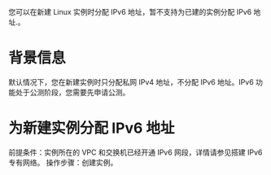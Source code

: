 您可以在新建 Linux 实例时分配 IPv6 地址，暂不支持为已建的实例分配 IPv6 地址.。

# 背景信息
默认情况下，您在新建实例时只分配私网 IPv4 地址，不分配 IPv6 地址。IPv6 功能处于公测阶段，您需要先申请公测。

# 为新建实例分配 IPv6 地址
前提条件：实例所在的 VPC 和交换机已经开通 IPv6 网段，详情请参见搭建 IPv6 专有网络。
操作步骤：创建实例。